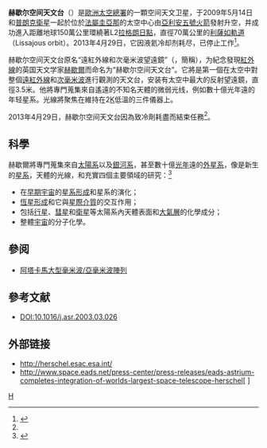 {{noteTA
|G1=天文
|T=zh-cn:赫歇尔空间天文台; zh-tw:赫雪爾太空望遠鏡; zh-hk:赫歇爾太空望遠鏡; zh-sg:赫谢尔太空观察站;
|1=zh-hans:亚毫米; zh-hant:次毫米;
|2=zh-hans:空间;zh-hant:太空
}}
{{Infobox Space Telescope
| name             =赫歇尔空间天文台
| image            =[[File:Herschel_Space_Observatory.jpg|250px]]
| caption          =赫歇尔空间天文台
| organization     =[[欧洲空间局|欧洲空间局]]（ESA）<br>[[NASA|NASA]]
| major_contractors=[[泰雷兹·阿莱尼亚宇航公司|泰雷兹·阿莱尼亚宇航公司]]
| alt_names        = 遠紅外線和次毫米望遠鏡（FIRST）
| nssdc_id         =2009-026A
| location         =[[拉格朗日点|拉格朗日点]] {{L2}}
| orbit_type       =[[李萨如轨道|李萨如轨道]]
| height           ={{convert|1500000|km|abbr=on}}
| period           =一年
| velocity         ={{convert|7500|m/s|km/h|abbr=on}}
| accel_gravity    =
| launch_date      =2009年5月14日13:12:02 UTC
| launch_location  =[[法属圭亚那|法属圭亚那]][[圭亚那航天中心|圭亚那航天中心]]
| launch_vehicle   =[[亞利安五號火箭|亞利安五號火箭]]
| mission_length   =计划：3年<br />最终：<ref name=bbc/><br/>3年11个月15天
| wavelength       =60–670 µm（[[远红外|远红外]]）
| mass             ={{convert|3300|kg|abbr=on}}
| style            =[[里奇-克雷蒂安|里奇-克雷蒂安]]
| diameter         ={{convert|3500|mm|abbr=on}}，f/0.5（主镜）
| area             ={{convert|9.6|m2|abbr=on}}
| focal_length     ={{convert|28.5|m|abbr=on}}，f/8.7
| instrument_1_name =HIFI
| instrument_1_characteristics =外差式遠紅外線儀
| instrument_2_name =PACS
| instrument_2_characteristics =照相和分光儀光電探測陣列
| instrument_3_name =SPIRE
| instrument_3_characteristics =光譜和光度影像接收機
| instrument_4_name =
| instrument_4_characteristics =
| instrument_5_name =
| instrument_5_characteristics =
| website ={{URL|http://herschel.esac.esa.int/}}
}}
'''赫歇尔空间天文台'''（{{lang-en|Herschel Space Observatory}}）是[[歐洲太空總署|歐洲太空總署]]的一顆空间天文卫星，于2009年5月14日和[[普朗克衛星|普朗克衛星]]一起於位於[[法屬圭亞那|法屬圭亞那]]的太空中心由[[亞利安五號火箭|亞利安五號火箭]]發射升空，并成功進入距離地球150萬公里環繞著L2[[拉格朗日點|拉格朗日點]]，直徑70萬公里的[[利薩如軌道|利薩如軌道]]（Lissajous orbit）。2013年4月29日，它因液氦冷却剂耗尽，已停止工作<ref name=bbc>{{Cite web | url = http://www.bbc.co.uk/news/science-environment-21934520 | publisher = BBC News | date = 29 April 2013 | accessdate = 29 April 2013 | title = Herschel space telescope finishes mission | first = Jonathan | last = Amos | archive-date = 2020-01-11 | archive-url = https://web.archive.org/web/20200111162532/https://www.bbc.co.uk/news/science-environment-21934520 | dead-url = no }}</ref>。

赫歇尔空间天文台原名“遠紅外線和次毫米波望遠鏡”（{{lang|en|'''F'''ar '''I'''nfra'''r'''ed and '''S'''ubmillimetre '''T'''elescope}}，簡稱{{lang|en|FIRST}}），为紀念發現[[紅外線|紅外線]]的英国天文学家[[威廉·赫歇爾|赫歇爾]]而命名为“赫歇尔空间天文台”。它將是第一個在太空中對整個[[紅外線|遠紅外線]]和[[次毫米波|次毫米波]]進行觀測的天文台，安装有太空中最大的反射望遠鏡，直徑3.5米。他將專門蒐集來自遙遠的不知名天體的微弱光线，例如數十億光年遠的年轻星系。光線將聚焦在維持在2[[熱力學溫標|K]]低溫的三件儀器上。

2013年4月29日，赫歇尔空间天文台因為致冷劑耗盡而結束任務<ref name=bbc/>。

== 科學 ==
赫歇爾將專門蒐集來自[[太陽系|太陽系]]以及[[銀河系|銀河系]]，甚至數十億[[光年|光年]]遠的[[外星系天文學|外星系]]，像是新生的[[星系|星系]]，天體的光線，和充實四個主要領域的研究：<ref name="SNT">{{cite web |url=http://sci.esa.int/science-e/www/area/index.cfm?fareaid=16 |title=Herschel |publisher=European Space Agency Science & Technology |accessdate=2007-09-29 |archive-date=2013-05-22 |archive-url=https://web.archive.org/web/20130522195953/http://sci.esa.int/science-e/www/area/index.cfm?fareaid=16 |dead-url=no }}</ref>
* 在[[早期宇宙|早期宇宙]]的[[星系形成|星系形成]]和星系的演化；
* [[恆星形成|恆星形成]]和它與[[星際介質|星際介質]]的交互作用；
* 包括[[行星|行星]]、[[彗星|彗星]]和[[天然衛星|衛星]]等太陽系內天體表面和[[天體大氣層|大氣層]]的化學成分；
* 整體[[宇宙|宇宙]]的分子化學。

== 參阅 ==
*[[阿塔卡馬大型毫米波/亞毫米波陣列|阿塔卡馬大型毫米波/亞毫米波陣列]]

== 參考文献 ==
{{reflist}}
{{reflistH}}
*{{lang|en|Harwit, M., ''Advances in Space Research'', '''34''', 68}} [[DOI:10.1016/j.asr.2003.03.026|DOI:10.1016/j.asr.2003.03.026]]
{{reflistF}}

== 外部链接 ==
{{Commonscat|Herschel (space telescope)|赫歇尔空间天文台}}
*http://herschel.esac.esa.int/ {{Wayback|url=http://herschel.esac.esa.int/ |date=20080717095934 }}
*http://www.space.eads.net/press-center/press-releases/eads-astrium-completes-integration-of-worlds-largest-space-telescope-herschel[ {{lang|en|Press release on integration of the telescope}}] {{Wayback|url=http://www.space.eads.net/press-center/press-releases/eads-astrium-completes-integration-of-worlds-largest-space-telescope-herschel |date=20060625073235 }}

{{Space telescopes}}
{{authority control}}

[[Category:红外天文卫星|H]]